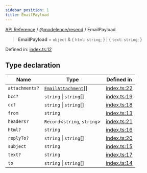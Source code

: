```yaml
---
sidebar_position: 1
title: EmailPayload
---
```


[API Reference](/api-reference/@modelence/resend/type-aliases/../../../index) / [@modelence/resend](/api-reference/@modelence/resend/type-aliases/../index) / EmailPayload

> **EmailPayload** = `object` & \{ `html`: `string`; \} \| \{ `text`: `string`; \}

Defined in: [index.ts:12](https://github.com/modelence/modelence/blob/26581c9df651cf1af4e4393e03139fce94fe6d80/packages/resend/src/index.ts#L12)

## Type declaration

| Name | Type | Defined in |
| ------ | ------ | ------ |
| `attachments?` | [`EmailAttachment`](/api-reference/@modelence/resend/type-aliases/EmailAttachment)[] | [index.ts:22](https://github.com/modelence/modelence/blob/26581c9df651cf1af4e4393e03139fce94fe6d80/packages/resend/src/index.ts#L22) |
| `bcc?` | `string` \| `string`[] | [index.ts:19](https://github.com/modelence/modelence/blob/26581c9df651cf1af4e4393e03139fce94fe6d80/packages/resend/src/index.ts#L19) |
| `cc?` | `string` \| `string`[] | [index.ts:18](https://github.com/modelence/modelence/blob/26581c9df651cf1af4e4393e03139fce94fe6d80/packages/resend/src/index.ts#L18) |
| `from` | `string` | [index.ts:13](https://github.com/modelence/modelence/blob/26581c9df651cf1af4e4393e03139fce94fe6d80/packages/resend/src/index.ts#L13) |
| `headers?` | `Record`\<`string`, `string`\> | [index.ts:21](https://github.com/modelence/modelence/blob/26581c9df651cf1af4e4393e03139fce94fe6d80/packages/resend/src/index.ts#L21) |
| `html?` | `string` | [index.ts:16](https://github.com/modelence/modelence/blob/26581c9df651cf1af4e4393e03139fce94fe6d80/packages/resend/src/index.ts#L16) |
| `replyTo?` | `string` \| `string`[] | [index.ts:20](https://github.com/modelence/modelence/blob/26581c9df651cf1af4e4393e03139fce94fe6d80/packages/resend/src/index.ts#L20) |
| `subject` | `string` | [index.ts:15](https://github.com/modelence/modelence/blob/26581c9df651cf1af4e4393e03139fce94fe6d80/packages/resend/src/index.ts#L15) |
| `text?` | `string` | [index.ts:17](https://github.com/modelence/modelence/blob/26581c9df651cf1af4e4393e03139fce94fe6d80/packages/resend/src/index.ts#L17) |
| `to` | `string` \| `string`[] | [index.ts:14](https://github.com/modelence/modelence/blob/26581c9df651cf1af4e4393e03139fce94fe6d80/packages/resend/src/index.ts#L14) |
